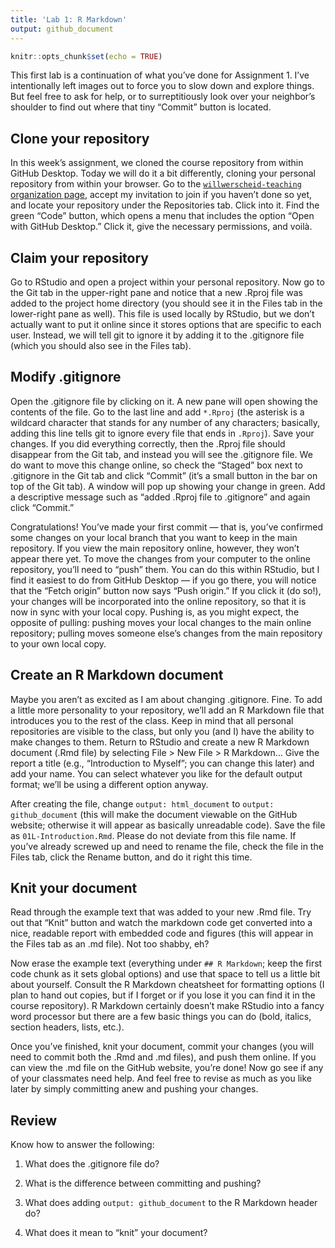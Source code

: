 ```yaml
---
title: 'Lab 1: R Markdown'
output: github_document
---
```


```r
knitr::opts_chunk$set(echo = TRUE)
```

This first lab is a continuation of what you've done for Assignment 1. I've intentionally left images out to force you to slow down and explore things. But feel free to ask for help, or to surreptitiously look over your neighbor's shoulder to find out where that tiny "Commit" button is located.  


## Clone your repository

In this week's assignment, we cloned the course repository from within GitHub Desktop. Today we will do it a bit differently, cloning your personal repository from within your browser. Go to the [`willwerscheid-teaching` organization page](https://github.com/willwerscheid-teaching), accept my invitation to join if you haven't done so yet, and locate your repository under the Repositories tab. Click into it. Find the green "Code" button, which opens a menu that includes the option "Open with GitHub Desktop." Click it, give the necessary permissions, and voilà. 


## Claim your repository

Go to RStudio and open a project within your personal repository. Now go to the Git tab in the upper-right pane and notice that a new .Rproj file was added to the project home directory (you should see it in the Files tab in the lower-right pane as well). This file is used locally by RStudio, but we don't actually want to put it online since it stores options that are specific to each user. Instead, we will tell git to ignore it by adding it to the .gitignore file (which you should also see in the Files tab). 


## Modify .gitignore

Open the .gitignore file by clicking on it. A new pane will open showing the contents of the file. Go to the last line and add `*.Rproj` (the asterisk is a wildcard character that stands for any number of any characters; basically, adding this line tells git to ignore every file that ends in `.Rproj`). Save your changes. If you did everything correctly, then the .Rproj file should disappear from the Git tab, and instead you will see the .gitignore file. We do want to move this change online, so check the "Staged" box next to .gitignore in the Git tab and click "Commit" (it's a small button in the bar on top of the Git tab). A window will pop up showing your change in green. Add a descriptive message such as "added .Rproj file to .gitignore" and again click "Commit." 

Congratulations! You've made your first commit --- that is, you've confirmed some changes on your local branch that you want to keep in the main repository. If you view the main repository online, however, they won't appear there yet. To move the changes from your computer to the online repository, you'll need to "push" them. You can do this within RStudio, but I find it easiest to do from GitHub Desktop --- if you go there, you will notice that the "Fetch origin" button now says "Push origin." If you click it (do so!), your changes will be incorporated into the online repository, so that it is now in sync with your local copy. Pushing is, as you might expect, the opposite of pulling: pushing moves your local changes to the main online repository; pulling moves someone else's changes from the main repository to your own local copy.


## Create an R Markdown document

Maybe you aren't as excited as I am about changing .gitignore. Fine. To add a little more personality to your repository, we'll add an R Markdown file that introduces you to the rest of the class. Keep in mind that all personal repositories are visible to the class, but only you (and I) have the ability to make changes to them. Return to RStudio and create a new R Markdown document (.Rmd file) by selecting File > New File > R Markdown... Give the report a title (e.g., "Introduction to Myself"; you can change this later) and add your name. You can select whatever you like for the default output format; we'll be using a different option anyway. 

After creating the file, change `output: html_document` to `output: github_document` (this will make the document viewable on the GitHub website; otherwise it will appear as basically unreadable code). Save the file as `01L-Introduction.Rmd`. Please do not deviate from this file name. If you've already screwed up and need to rename the file, check the file in the Files tab, click the Rename button, and do it right this time. 


## Knit your document

Read through the example text that was added to your new .Rmd file. Try out that "Knit" button and watch the markdown code get converted into a nice, readable report with embedded code and figures (this will appear in the Files tab as an .md file). Not too shabby, eh?

Now erase the example text (everything under `## R Markdown`; keep the first code chunk as it sets global options) and use that space to tell us a little bit about yourself. Consult the R Markdown cheatsheet for formatting options (I plan to hand out copies, but if I forget or if you lose it you can find it in the course repository). R Markdown certainly doesn't make RStudio into a fancy word processor but there are a few basic things you can do (bold, italics, section headers, lists, etc.).

Once you've finished, knit your document, commit your changes (you will need to commit both the .Rmd and .md files), and push them online. If you can view the .md file on the GitHub website, you're done! Now go see if any of your classmates need help. And feel free to revise as much as you like later by simply committing anew and pushing your changes.


## Review

Know how to answer the following:

1. What does the .gitignore file do?

1. What is the difference between committing and pushing?

1. What does adding `output: github_document` to the R Markdown header do?

1. What does it mean to "knit" your document?